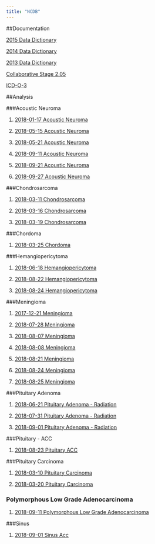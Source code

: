 ---
title: "NCDB"
---




##Documentation

[2015 Data Dictionary](../2015_PUF_Data_Dictionary.pdf)

[2014 Data Dictionary](../2014_PUF_Data_Dictionary.pdf)

[2013 Data Dictionary](../2013_PUF_Data_Dictionary.pdf)

[Collaborative Stage 2.05](https://cancerstaging.org/cstage/schema/Pages/version0205.aspx)

[ICD-O-3](../ICD-O-3.pdf)

##Analysis

###Acoustic Neuroma

1. [2018-01-17 Acoustic Neuroma](../20180127_AN_2015.nb.html)

2. [2018-05-15 Acoustic Neuroma](../20180515_AN_2015_RAF.nb.html)

3. [2018-05-21 Acoustic Neuroma](../20180521_AN_2015_JB.nb.html)

4. [2018-09-11 Acoustic Neuroma](../20180911_AN_2015_RF.nb.html)

5. [2018-09-21 Acoustic Neuroma](../20180921_AN_2015_RF.nb.html)

6. [2018-09-27 Acoustic Neuroma](../20180927_AN_2015.nb.html)


###Chondrosarcoma

1. [2018-03-11 Chondrosarcoma](../20180311_chondrosarcoma_b_2015.nb.html) 

2. [2018-03-16 Chondrosarcoma](../20180316_chondrosarcoma_2015.nb.html)

3. [2018-03-19 Chondrosarcoma](../20180319_chondrosarcoma_2015.nb.html)

###Chordoma

1. [2018-03-25 Chordoma](../20180325_chordoma_2015.nb.html)

###Hemangiopericytoma

1. [2018-06-18 Hemangiopericytoma](../20180618_Hemangiopericytoma.nb.html) 

2. [2018-08-22 Hemangiopericytoma](../20180822_Hemangiopericytoma.nb.html) 

2. [2018-08-24 Hemangiopericytoma](../20180824_Hemangiopericytoma.nb.html) 

###Meningioma

1. [2017-12-21 Meningioma](../20171221_Meningioma_2015.nb.html)

2. [2018-07-28 Meningioma](../20180728_Meningioma_2015.nb.html)

3. [2018-08-07 Meningioma](../20180807_Meningioma_2015.nb.html)

4. [2018-08-08 Meningioma](../20180808_Meningioma_2015.nb.html)

5. [2018-08-21 Meningioma](../20180821_Meningioma_2015.nb.html)

6. [2018-08-24 Meningioma](../20180824_Meningioma_2015.nb.html)

6. [2018-08-25 Meningioma](../20180825_Meningioma_2015.nb.html)

###Pituitary Adenoma

1. [2018-06-21 Pituitary Adenoma - Radiation](../20180621_Pit_Aden.nb.html)

2. [2018-07-31 Pituitary Adenoma - Radiation](../20180731_Pit_Aden.nb.html)

3. [2018-09-01 Pituitary Adenoma - Radiation](../20180901_Pit_Aden.nb.html)

###Pituitary - ACC

1. [2018-08-23 Pituitary ACC](../20180824_Parotid_ACC.nb.html)

###Pituitary Carcinoma

1. [2018-03-10 Pituitary Carcinoma](../20180310_pit_ca.nb.html)

2. [2018-03-20 Pituitary Carcinoma](../20180320_pit_ca.nb.html)


### Polymorphous Low Grade Adenocarcinoma

1. [2018-09-11 Polymorphous Low Grade Adenocarcinoma](../20180911_Polymorphous Low Grade Adenocarcinoma_RAF.nb.html)

###Sinus

1. [2018-09-01 Sinus Acc](../20180901_Kuan_ACC_Sinus_2.nb.html)


